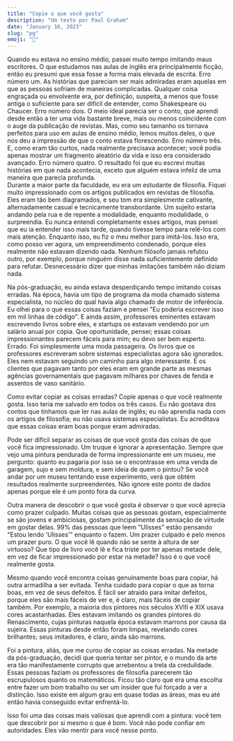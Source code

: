 ```yaml
---
title: "Copie o que você gosta"
description: "Um texto por Paul Graham"
date: "January 16, 2023"
slug: "pg"
emoji: "📝"
---
```


Quando eu estava no ensino médio, passei muito tempo imitando maus escritores. O que estudamos nas aulas de inglês era principalmente ficção, então eu presumi que essa fosse a forma mais elevada de escrita. Erro número um. As histórias que pareciam ser mais admiradas eram aquelas em que as pessoas sofriam de maneiras complicadas. Qualquer coisa engraçada ou envolvente era, por definição, suspeita, a menos que fosse antiga o suficiente para ser difícil de entender, como Shakespeare ou Chaucer. Erro número dois. O meio ideal parecia ser o conto, que aprendi desde então a ter uma vida bastante breve, mais ou menos coincidente com o auge da publicação de revistas. Mas, como seu tamanho os tornava perfeitos para uso em aulas de ensino médio, lemos muitos deles, o que nos deu a impressão de que o conto estava florescendo. Erro número três. E, como eram tão curtos, nada realmente precisava acontecer; você podia apenas mostrar um fragmento aleatório da vida e isso era considerado avançado. Erro número quatro. O resultado foi que eu escrevi muitas histórias em que nada acontecia, exceto que alguém estava infeliz de uma maneira que parecia profunda.
<br/>
Durante a maior parte da faculdade, eu era um estudante de filosofia. Fiquei muito impressionado com os artigos publicados em revistas de filosofia. Eles eram tão bem diagramados, e seu tom era simplesmente cativante, alternadamente casual e tecnicamente transbordante. Um sujeito estaria andando pela rua e de repente a modalidade, enquanto modalidade, o surpreendia. Eu nunca entendi completamente esses artigos, mas pensei que eu ia entender isso mais tarde, quando tivesse tempo para relê-los com mais atenção. Enquanto isso, eu fiz o meu melhor para imitá-los. Isso era, como posso ver agora, um empreendimento condenado, porque eles realmente não estavam dizendo nada. Nenhum filósofo jamais refutou outro, por exemplo, porque ninguém disse nada suficientemente definido para refutar. Desnecessário dizer que minhas imitações também não diziam nada.
<br/>

Na pós-graduação, eu ainda estava desperdiçando tempo imitando coisas erradas. Na época, havia um tipo de programa da moda chamado sistema especialista, no núcleo do qual havia algo chamado de motor de inferência. Eu olhei para o que essas coisas faziam e pensei "Eu poderia escrever isso em mil linhas de código". E ainda assim, professores eminentes estavam escrevendo livros sobre eles, e startups os estavam vendendo por um salário anual por cópia. Que oportunidade, pensei; essas coisas impressionantes parecem fáceis para mim; eu devo ser bem esperto. Errado. Foi simplesmente uma moda passageira. Os livros que os professores escreveram sobre sistemas especialistas agora são ignorados. Eles nem estavam seguindo um caminho para algo interessante. E os clientes que pagavam tanto por eles eram em grande parte as mesmas agências governamentais que pagavam milhares por chaves de fenda e assentos de vaso sanitário.
<br/>

Como evitar copiar as coisas erradas? Copie apenas o que você realmente gosta. Isso teria me salvado em todos os três casos. Eu não gostava dos contos que tínhamos que ler nas aulas de inglês; eu não aprendia nada com os artigos de filosofia; eu não usava sistemas especialistas. Eu acreditava que essas coisas eram boas porque eram admiradas.
<br/>

Pode ser difícil separar as coisas de que você gosta das coisas de que você fica impressionado. Um truque é ignorar a apresentação. Sempre que vejo uma pintura pendurada de forma impressionante em um museu, me pergunto: quanto eu pagaria por isso se o encontrasse em uma venda de garagem, sujo e sem moldura, e sem ideia de quem o pintou? Se você andar por um museu tentando esse experimento, verá que obtém resultados realmente surpreendentes. Não ignore este ponto de dados apenas porque ele é um ponto fora da curva.
<br/>

Outra manera de descobrir o que você gosta é observar o que você aprecia como prazer culpado. Muitas coisas que as pessoas gostam, especialmente se são jovens e ambiciosas, gostam principalmente da sensação de virtude em gostar delas. 99% das pessoas que leem "Ulisses" estão pensando "Estou lendo 'Ulisses'" enquanto o fazem. Um prazer culpado é pelo menos um prazer puro. O que você lê quando não se sente à altura de ser virtuoso? Que tipo de livro você lê e fica triste por ter apenas metade dele, em vez de ficar impressionado por estar na metade? Isso é o que você realmente gosta.
<br/>

Mesmo quando você encontra coisas genuinamente boas para copiar, há outra armadilha a ser evitada. Tenha cuidado para copiar o que as torna boas, em vez de seus defeitos. É fácil ser atraído para imitar defeitos, porque eles são mais fáceis de ver e, é claro, mais fáceis de copiar também. Por exemplo, a maioria dos pintores nos séculos XVIII e XIX usava cores acastanhadas. Eles estavam imitando os grandes pintores do Renascimento, cujas pinturas naquela época estavam marrons por causa da sujeira. Essas pinturas desde então foram limpas, revelando cores brilhantes; seus imitadores, é claro, ainda são marrons.
<br/>

Foi a pintura, aliás, que me curou de copiar as coisas erradas. Na metade da pós-graduação, decidi que queria tentar ser pintor, e o mundo da arte era tão manifestamente corrupto que arrebentou a trela da credulidade. Essas pessoas faziam os professores de filosofia parecerem tão escrupulosos quanto os matemáticos. Ficou tão claro que era uma escolha entre fazer um bom trabalho ou ser um insider que fui forçado a ver a distinção. Isso existe em algum grau em quase todas as áreas, mas eu até então havia conseguido evitar enfrentá-lo.
<br/>

Isso foi uma das coisas mais valiosas que aprendi com a pintura: você tem que descobrir por si mesmo o que é bom. Você não pode confiar em autoridades. Eles vão mentir para você nesse ponto.
